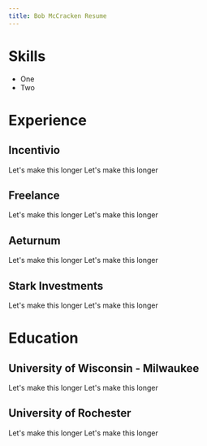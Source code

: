 ```yaml
---
title: Bob McCracken Resume
---
```


# Skills

- One
- Two

# Experience

## Incentivio

Let's make this longer
Let's make this longer

## Freelance

Let's make this longer
Let's make this longer

## Aeturnum

Let's make this longer
Let's make this longer

## Stark Investments

Let's make this longer
Let's make this longer

# Education

## University of Wisconsin - Milwaukee

Let's make this longer
Let's make this longer

## University of Rochester

Let's make this longer
Let's make this longer
